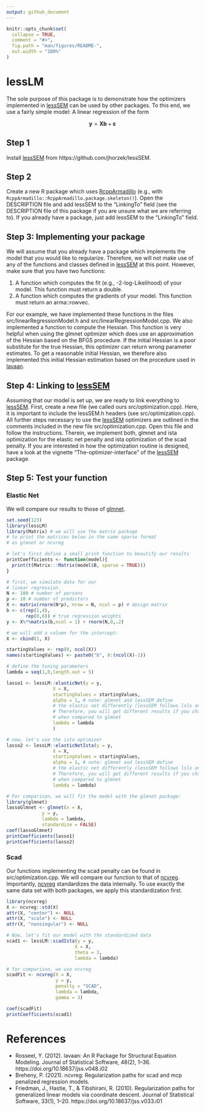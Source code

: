```yaml
---
output: github_document
---
```


<!-- README.md is generated from README.Rmd. Please edit that file -->

```r
knitr::opts_chunk$set(
  collapse = TRUE,
  comment = "#>",
  fig.path = "man/figures/README-",
  out.width = "100%"
)
```

# lessLM

The sole purpose of this package is to demonstrate how the optimizers implemented in [lessSEM](https://github.com/jhorzek/lessSEM) can be used by other packages. To this end, we use a fairly simple model: A
linear regression of the form

$$\pmb y = \pmb X \pmb b + \pmb\varepsilon$$

## Step 1

Install [lessSEM](https://github.com/jhorzek/lessSEM) from https://github.com/jhorzek/lessSEM.

## Step 2

Create a new R package which uses [RcppArmadillo](https://github.com/RcppCore/RcppArmadillo) (e.g., with `RcppArmadillo::RcppArmadillo.package.skeleton()`). Open the DESCRIPTION file and add lessSEM to the "LinkingTo" field (see the DESCRIPTION file of this package if you are unsure what we are referring to). If you already have a package, just add lessSEM to the "LinkingTo" field.

## Step 3: Implementing your package

We will assume that you already have a package which implements the model that you would like to regularize. Therefore, we will not make use of any of the functions and classes defined in [lessSEM](https://github.com/jhorzek/lessSEM) at this point. However, make sure that you have two functions:

1) A function which computes the fit (e.g., -2-log-Likelihood) of your model. This function must return a double.
2) A function which computes the gradients of your model. This function must return an arma::rowvec.

For our example, we have implemented these functions in the files src/linearRegressionModel.h and src/linearRegressionModel.cpp. We also implemented a function to compute the Hessian. This function is very helpful when using the glmnet optimizer which does use an approximation of the Hessian based on the BFGS procedure. If the initial Hessian is a poor substitute for the true Hessian, this optimizer can return wrong parameter estimates. To get a reasonable initial Hessian, we therefore also implemented this initial Hessian estimation based on the procedure used in [lavaan](https://github.com/yrosseel/lavaan).

## Step 4: Linking to [lessSEM](https://github.com/jhorzek/lessSEM)

Assuming that our model is set up, we are ready to link everything to [lessSEM](https://github.com/jhorzek/lessSEM). First, create a new file (we called ours src/optimization.cpp). Here, it is important to include the lessSEM.h headers (see src/optimization.cpp). All further steps necessary to use the [lessSEM](https://github.com/jhorzek/lessSEM) optimizers are outlined in the comments included in the new file src/optimization.cpp. Open this file and follow the instructions. Therein, we implement both, glmnet and ista optimization for the elastic net penalty and ista optimization of the scad penalty. If you are interested in how the optimization routine is designed, have a look at the vignette "The-optimizer-interface" of the [lessSEM](https://github.com/jhorzek/lessSEM) package. 

## Step 5: Test your function

### Elastic Net

We will compare our results to those of [glmnet](https://github.com/cran/glmnet).
```r
set.seed(123)
library(lessLM)
library(Matrix) # we will use the matrix package
# to print the matrices below in the same sparse format
# as glmnet or ncvreg

# let's first define a small print function to beautify our results
printCoefficients <- function(model){
  print(t(Matrix:::Matrix(model$B, sparse = TRUE)))
}

# first, we simulate data for our
# linear regression.
N <- 100 # number of persons
p <- 10 # number of predictors
X <- matrix(rnorm(N*p),	nrow = N, ncol = p) # design matrix
b <- c(rep(1,4), 
       rep(0,6)) # true regression weights
y <- X%*%matrix(b,ncol = 1) + rnorm(N,0,.2)

# we will add a column for the intercept:
X <- cbind(1, X)

startingValues <- rep(0, ncol(X))
names(startingValues) <- paste0("b", 0:(ncol(X)-1))

# define the tuning parameters
lambda = seq(1,0,length.out = 5)

lasso1 <- lessLM::elasticNet(y = y,
                 X = X,
                 startingValues = startingValues,
                 alpha = 1, # note: glmnet and lessSEM define 
                 # the elastic net differently (lessSEM follows lslx and regsem)
                 # Therefore, you will get different results if you change alpha
                 # when compared to glmnet
                 lambda = lambda
                 )

# now, let's use the ista optimizer
lasso2 <- lessLM::elasticNetIsta(y = y,
                 X = X,
                 startingValues = startingValues,
                 alpha = 1, # note: glmnet and lessSEM define 
                 # the elastic net differently (lessSEM follows lslx and regsem)
                 # Therefore, you will get different results if you change alpha
                 # when compared to glmnet
                 lambda = lambda)

# For comparison, we will fit the model with the glmnet package:
library(glmnet)
lassoGlmnet <- glmnet(x = X, 
             y = y, 
             lambda = lambda,
             standardize = FALSE)
coef(lassoGlmnet)
printCoefficients(lasso1)
printCoefficients(lasso2)

```

### Scad

Our functions implementing the scad penalty can be found in src/optimization.cpp. 
We will compare our function to that of [ncvreg](https://github.com/pbreheny/ncvreg). Importantly, 
[ncvreg](https://github.com/pbreheny/ncvreg) standardizes 
the data internally. To use exactly the same data set with both packages,
we apply this standardization first. 

```r
library(ncvreg)
X <- ncvreg::std(X)
attr(X, "center") <- NULL
attr(X, "scale") <- NULL
attr(X, "nonsingular") <- NULL

# Now, let's fit our model with the standardized data
scad1 <- lessLM::scadIsta(y = y, 
                         X = X, 
                         theta = 3, 
                         lambda = lambda)

# for comparison, we use ncvreg
scadFit <- ncvreg(X = X, 
                  y = y, 
                  penalty = "SCAD",
                  lambda = lambda, 
                  gamma = 3)

coef(scadFit)
printCoefficients(scad1)
```

# References

* Rosseel, Y. (2012). lavaan: An R Package for Structural Equation Modeling. Journal of Statistical Software, 48(2), 1–36. https://doi.org/10.18637/jss.v048.i02
* Breheny, P. (2021). ncvreg: Regularization paths for scad and mcp penalized regression models.
* Friedman, J., Hastie, T., & Tibshirani, R. (2010). Regularization paths for generalized linear models via coordinate descent. Journal of Statistical Software, 33(1), 1–20. https://doi.org/10.18637/jss.v033.i01
